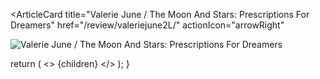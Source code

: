 <ArticleCard
  title="Valerie June / The Moon And Stars: Prescriptions For Dreamers"
  href="/review/valeriejune2L/"
  actionIcon="arrowRight"
>

![Valerie June / The Moon And Stars: Prescriptions For Dreamers](../../images/cd/valeriejune2L.jpg)

</ArticleCard>

  return (
    <>
      {children}
    </>
  );
}